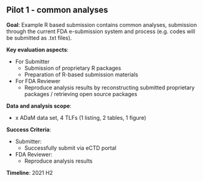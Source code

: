 
## Pilot 1 - common analyses

**Goal**: Example R based submission contains common analyses, submission through the current FDA e-submission system and process (e.g. codes will be submitted as .txt files).

**Key evaluation aspects**: 
  
- For Submitter  
  - Submission of proprietary R packages
  - Preparation of R-based submission materials
- For FDA Reviewer
  - Reproduce analysis results by reconstructing submitted proprietary packages / retrieving open source packages

**Data and analysis scope**:
  
- x ADaM data set, 4 TLFs (1 listing, 2 tables, 1 figure)

**Success Criteria**:
  
- Submitter:
  - Successfully submit via eCTD portal
- FDA Reviewer:
  - Reproduce analysis results


**Timeline**: 2021 H2